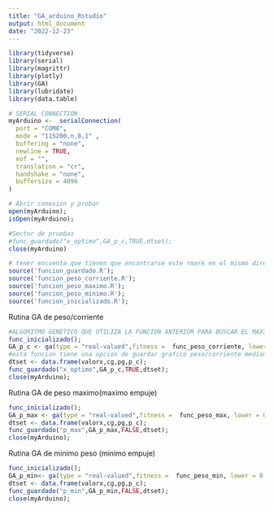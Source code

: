 ```yaml
---
title: "GA_arduino_Rstudio"
output: html_document
date: "2022-12-23"
---
```

```r
library(tidyverse)
library(serial)
library(magrittr)
library(plotly)
library(GA)
library(lubridate)
library(data.table)
```

```r
# SERIAL CONNECTION
myArduino <-  serialConnection(
  port = "COM8",
  mode = "115200,n,8,1" ,
  buffering = "none",
  newline = TRUE,
  eof = "",
  translation = "cr",
  handshake = "none",
  buffersize = 4096
)
```

```r
# Abrir conexion y probar
open(myArduino);
isOpen(myArduino);
```


```r
#Sector de pruebas
#func_guardado("x_optimo",GA_p_c,TRUE,dtset);
close(myArduino)
```



```r


# tener encuenta que tienen que encontrarse este rmark en el mismo directorio que las funciones anteriores.
source('funcion_guardado.R');
source('funcion_peso_corriente.R');
source('funcion_peso_maximo.R');
source('funcion_peso_minimo.R');
source('funcion_inicializado.R');

```

Rutina GA de peso/corriente
```r
#ALGORITMO GENETICO QUE UTILIZA LA FUNCION ANTERIOR PARA BUSCAR EL MAXIMO.
func_inicializado();
GA_p_c <- ga(type = "real-valued",fitness =  func_peso_corriente, lower = 0, upper = 256, popSize =7, maxiter =45 , run = 10);
#esta funcion tiene una opcion de guardar grafico peso/corriente mediante el nombre x_optimo
dtset <- data.frame(valorx,cg,pg,p_c);
func_guardado("x_optimo",GA_p_c,TRUE,dtset);
close(myArduino);
```


Rutina GA de peso maximo(maximo empuje)
```r
func_inicializado();
GA_p_max <- ga(type = "real-valued",fitness =  func_peso_max, lower = 0, upper = 255, popSize = 7, maxiter = 15, run = 10);
dtset <- data.frame(valorx,cg,pg,p_c);
func_guardado("p_max",GA_p_max,FALSE,dtset);
close(myArduino);
```


Rutina GA de minimo peso (minimo empuje)
```r
func_inicializado();
GA_p_min<- ga(type = "real-valued",fitness =  func_peso_min, lower = 0, upper = 255, popSize = 7, maxiter =15, run = 10);
dtset <- data.frame(valorx,cg,pg,p_c);
func_guardado("p_min",GA_p_min,FALSE,dtset);
close(myArduino);
```

